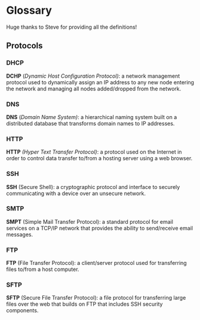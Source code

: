 # Glossary

Huge thanks to Steve for providing all the definitions!
## Protocols

### DHCP

**DCHP** (*Dynamic Host Configuration Protocol)*: a network
management protocol used to dynamically assign
an IP address to any new node entering the
network and managing all nodes added/dropped
from the network.

### DNS

**DNS** (*Domain Name System)*: a hierarchical naming
system built on a distributed database that
transforms domain names to IP addresses.

### HTTP

**HTTP** *(Hyper Text Transfer Protocol)*: a protocol used on
the Internet in order to control data transfer
to/from a hosting server using a web browser. 

### SSH

**SSH** (Secure Shell): a cryptographic protocol and
interface to securely communicating with a device
over an unsecure network.


### SMTP

**SMPT** (Simple Mail Transfer Protocol): a standard protocol
for email services on a TCP/IP network that
provides the ability to send/receive email
messages. 

### FTP

**FTP** (File Transfer Protocol): a client/server protocol
used for transferring files to/from a host
computer. 

### SFTP

**SFTP** (Secure File Transfer Protocol): a file protocol for
transferring large files over the web that builds on
FTP that includes SSH security components. 

